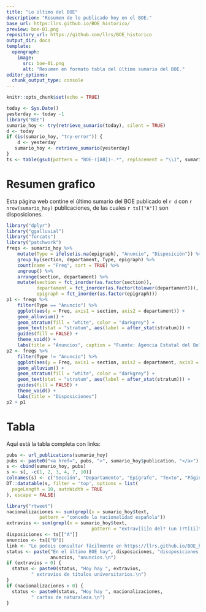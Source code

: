 ```yaml
---
title: "Lo último del BOE"
description: "Resumen de lo publicado hoy en el BOE."
base_url: https:llrs.github.io/BOE_historico/
preview: boe-01.png
repository_url: https://github.com/llrs/BOE_historico
output_dir: docs
template:
  opengraph:
    image:
      src: boe-01.png
      alt: "Resumen en formato tabla del último sumario del BOE."
editor_options: 
  chunk_output_type: console
---
```


```r
knitr::opts_chunk$set(echo = TRUE)
```


```r
today <- Sys.Date()
yesterday <- today -1
library("BOE")
sumario_hoy <- try(retrieve_sumario(today), silent = TRUE)
d <- today
if (is(sumario_hoy, "try-error")) {
    d <- yesterday
   sumario_hoy <- retrieve_sumario(yesterday)
}
ts <- table(gsub(pattern = "BOE-([AB])-.*", replacement = "\\1", sumario_hoy$publication))
```

# Resumen grafico

Esta página web contine el último sumario del BOE publicado el `r d` con `r nrow(sumario_hoy)` publicaciones, de las cuales `r ts[["A"]]` son disposiciones.

```r
library("dplyr")
library("ggalluvial")
library("forcats")
library("patchwork")
freqs <- sumario_hoy %>% 
    mutate(Type = ifelse(is.na(epigraph), "Anuncio", "Disposición")) %>% 
    group_by(section, departament, Type, epigraph) %>% 
    count(name = "Freq", sort = TRUE) %>% 
    ungroup() %>% 
    arrange(section, departament) %>% 
    mutate(section = fct_inorder(as.factor(section)),
           departament = fct_inorder(as.factor(tolower(departament))),
           epigraph = fct_inorder(as.factor(epigraph)))
p1 <- freqs %>% 
    filter(Type == "Anuncio") %>% 
    ggplot(aes(y = Freq, axis1 = section, axis2 = departament)) +
    geom_alluvium() +
    geom_stratum(fill = "white", color = "darkgrey") +
    geom_text(stat = "stratum", aes(label = after_stat(stratum))) +
    guides(fill = FALSE) +
    theme_void() +
    labs(title = "Anuncios", caption = "Fuente: Agencia Estatal del Boletín Oficial del Estado")
p2 <- freqs %>% 
    filter(Type != "Anuncio") %>% 
    ggplot(aes(y = Freq, axis1 = section, axis2 = departament, axis3 = epigraph)) +
    geom_alluvium() +
    geom_stratum(fill = "white", color = "darkgrey") +
    geom_text(stat = "stratum", aes(label = after_stat(stratum))) +
    guides(fill = FALSE) +
    theme_void() +
    labs(title = "Disposiciones")
p2 + p1
```

# Tabla

Aquí está la tabla completa con links:

```r
pubs <- url_publications(sumario_hoy)
pubs <- paste0("<a href=", pubs, ">", sumario_hoy$publication, "</a>")
s <- cbind(sumario_hoy, pubs)
s <- s[, -c(1, 2, 3, 4, 7, 10)]
colnames(s) <- c("Sección", "Departamento", "Epígrafe", "Texto", "Páginas", "Link")
DT::datatable(s, filter = 'top', options = list(
  pageLength = 10, autoWidth = TRUE
), escape = FALSE)
```


```r
library("rtweet")
nacionalizaciones <- sum(grepl(x = sumario_hoy$text, 
            pattern = "concede la nacionalidad española"))
extravios <- sum(grepl(x = sumario_hoy$text, 
                               pattern = "extrav[íi]o del? (un )?t[íi]tulo"))
disposiciones <- ts[["A"]]
anuncios <- ts[["B"]]
link <- "Lo podeis consultar fácilmente en https://llrs.github.io/BOE_historico/last_BOE.html"
status <- paste("En el último BOE hay", disposiciones, "disoposiciones y",
                anuncios, "anuncios.\n")
if (extravios > 0) {
  status <- paste0(status, "Hoy hay ", extravios, 
         " extravíos de títulos universitarios.\n")
}
if (nacionalizaciones > 0) {
  status <- paste0(status, "Hoy hay ", nacionalizaciones, 
         " cartas de naturaleza.\n")
}
```

